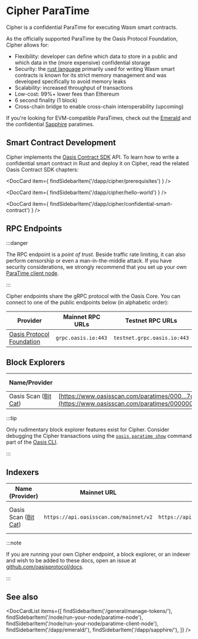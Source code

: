 
# Cipher ParaTime

Cipher is a confidential ParaTime for executing Wasm smart contracts.

As the officially supported ParaTime by the Oasis Protocol Foundation, Cipher
allows for:

* Flexibility: developer can define which data to store in a public
  and which data in the (more expensive) confidential storage
* Security: the [rust language] primarily used for writing Wasm smart contracts
  is known for its strict memory management and was developed specifically to
  avoid memory leaks
* Scalability: increased throughput of transactions
* Low-cost: 99%+ lower fees than Ethereum
* 6 second finality (1 block)
* Cross-chain bridge to enable cross-chain interoperability (upcoming)

If you're looking for EVM-compatible ParaTimes, check out the
[Emerald](../emerald/README.mdx) and the confidential
[Sapphire](../sapphire/README.mdx) paratimes.

[rust language]: https://www.rust-lang.org/

## Smart Contract Development

Cipher implements the [Oasis Contract SDK] API. To learn how to write a
confidential smart contract in Rust and deploy it on Cipher, read the related
Oasis Contract SDK chapters:

<DocCard item={
    findSidebarItem('/dapp/cipher/prerequisites')
} />

<DocCard item={
    findSidebarItem('/dapp/cipher/hello-world')
} />

<DocCard item={
    findSidebarItem('/dapp/cipher/confidential-smart-contract')
} />

## RPC Endpoints

:::danger

The RPC endpoint is a *point of trust*. Beside traffic rate limiting, it can
also perform censorship or even a man-in-the-middle attack. If you have security
considerations, we strongly recommend that you set up your own [ParaTime client
node][paratime-client-node].

:::

Cipher endpoints share the gRPC protocol with the Oasis Core. You can connect to
one of the public endpoints below (in alphabetic order):

[paratime-client-node]: ../../node/run-your-node/paratime-client-node.mdx

| Provider                    | Mainnet RPC URLs    | Testnet RPC URLs            |
|-----------------------------|---------------------|-----------------------------|
| [Oasis Protocol Foundation] | `grpc.oasis.io:443` | `testnet.grpc.oasis.io:443` |

[Oasis Protocol Foundation]: https://oasisprotocol.org

## Block Explorers

| Name/Provider               | Mainnet URL                               | Testnet URL                               | EIP-3091 compatible |
|-----------------------------|-------------------------------------------|-------------------------------------------|---------------------|
| Oasis Scan ([Bit Cat])                      | [https://www.oasisscan.com/paratimes/000…7cb](https://www.oasisscan.com/paratimes/000000000000000000000000000000000000000000000000e199119c992377cb) | [https://testnet.oasisscan.com/paratimes/000…000](https://testnet.oasisscan.com/paratimes/0000000000000000000000000000000000000000000000000000000000000000) | No |

[Bit Cat]: https://www.bitcat365.com/

:::tip

Only rudimentary block explorer features exist for Cipher. Consider debugging
the Cipher transactions using the [`oasis paratime show`] command part of the
[Oasis CLI].

:::

[`oasis paratime show`]: ../../general/manage-tokens/cli/paratime.md#show
[Oasis CLI]: ../../general/manage-tokens/cli/README.md

## Indexers

| Name (Provider)                           | Mainnet URL                                           | Testnet URL                          | Documentation     |
|-------------------------------------------|-------------------------------------------------------|--------------------------------------|-------------------|
| Oasis Scan ([Bit Cat])                    | `https://api.oasisscan.com/mainnet/v2`                | `https://api.oasisscan.com/testnet/v2` | [Mainnet Runtime API][OasisScan-Mainnet-docs], [Testnet Runtime API][OasisScan-Testnet-docs] |

[OasisScan-Testnet-docs]: https://api.oasisscan.com/testnet/swagger-ui/#/runtime-controller
[OasisScan-Mainnet-docs]: https://api.oasisscan.com/mainnet/swagger-ui/#/runtime-controller

:::note

If you are running your own Cipher endpoint, a block explorer, or an indexer
and wish to be added to these docs, open an issue at
[github.com/oasisprotocol/docs].

:::

[github.com/oasisprotocol/docs]: https://github.com/oasisprotocol/docs

## See also

<DocCardList items={[
    findSidebarItem('/general/manage-tokens/'),
    findSidebarItem('/node/run-your-node/paratime-node'),
    findSidebarItem('/node/run-your-node/paratime-client-node'),
    findSidebarItem('/dapp/emerald/'),
    findSidebarItem('/dapp/sapphire/'),
]} />

[Oasis Contract SDK]:
  https://github.com/oasisprotocol/oasis-sdk/tree/main/contract-sdk
